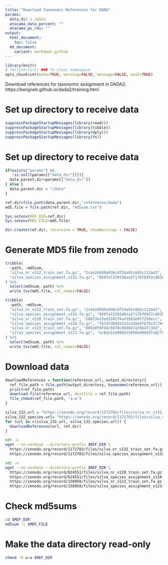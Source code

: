 ```yaml
---
title: "Download Taxonomic References for DADA"
params:
  data_dir : /data
  atacama_data_percent: ""
  atacama_ps_rds: ""
output:
  html_document:
    toc: false
  md_document:
    variant: markdown_github
---
```


```r
library(knitr)
# rm(list=ls()) ### To clear namespace
opts_chunk$set(echo=TRUE, warning=FALSE, message=FALSE, eval=TRUE)
```

Download references for taxonomic assignment in DADA2:  https://benjjneb.github.io/dada2/training.html





# Set up directory to receive data
```r
suppressPackageStartupMessages(library(readr))
suppressPackageStartupMessages(library(tibble))
suppressPackageStartupMessages(library(dplyr))
suppressPackageStartupMessages(library(fs))
```

# Set up directory to receive data
```r

if(exists("params") && 
   !is.null(params[["data_dir"]])){
  data.parent.dir=params[["data_dir"]]
} else {
  data.parent.dir = "/data"
}

ref.dir=file.path(data.parent.dir,"references/dada")
md5.file = file.path(ref.dir, "md5sum.txt")

Sys.setenv(REF_DIR=ref.dir)
Sys.setenv(MD5_FILE=md5.file)

dir.create(ref.dir, recursive = TRUE, showWarnings = FALSE)
```

# Generate MD5 file from zenodo
```r
tribble(
  ~path, ~md5sum,
  "silva_nr_v132_train_set.fa.gz", "2c4e2d8d9a936cdf24a91c0d2c113a43", 
  "silva_species_assignment_v132.fa.gz", "059fa72391d6aa2f17bf69f2cd63b8ea" 
) %>%
  select(md5sum, path) %>%
  write_tsv(md5.file, col_names=FALSE)
```

```r
tribble(
  ~path, ~md5sum,
  "silva_nr_v132_train_set.fa.gz", "2c4e2d8d9a936cdf24a91c0d2c113a43", 
  "silva_species_assignment_v132.fa.gz", "059fa72391d6aa2f17bf69f2cd63b8ea", 
  "silva_nr_v128_train_set.fa.gz", "26b23e13ed310174ae5563e8f7258ecc",
  "silva_species_assignment_v128.fa.gz", "f67d7d9443312ca38a9fbf61fc744ae4",
  "silva_nr_v123_train_set.fa.gz", "005e0f0fd4c8478c8840e7a35647c36d", 
  "silva_species_assignment_v123.fa.gz", "ec82e11498bb32656bd96d3fa8c79c76"
) %>%
  select(md5sum, path) %>%
  write_tsv(md5.file, col_names=FALSE)
```

# Download data

```r

downloadReferences = function(reference_url, output_directory){
  ref_file.path = file.path(output_directory, basename(reference_url))
  print(ref_file.path)
  download.file(reference_url, destfile = ref_file.path)
  file_chmod(ref_file.path, "a-w")
}

silva_132.url = "https://zenodo.org/record/1172783/files/silva_nr_v132_train_set.fa.gz"
silva_132_species.url= "https://zenodo.org/record/1172783/files/silva_species_assignment_v132.fa.gz"
for (url in c(silva_132.url, silva_132_species.url)) {
  downloadReferences(url, ref.dir)
}

```



```bash
set -u
wget --no-verbose --directory-prefix $REF_DIR \
  https://zenodo.org/record/1172783/files/silva_nr_v132_train_set.fa.gz \
  https://zenodo.org/record/1172783/files/silva_species_assignment_v132.fa.gz
```

```bash
set -u
wget --no-verbose --directory-prefix $REF_DIR \
  https://zenodo.org/record/824551/files/silva_nr_v128_train_set.fa.gz \
  https://zenodo.org/record/824551/files/silva_species_assignment_v128.fa.gz \
  https://zenodo.org/record/158958/files/silva_nr_v123_train_set.fa.gz \
  https://zenodo.org/record/158958/files/silva_species_assignment_v123.fa.gz
```

# Check md5sums
```bash
cd $REF_DIR
md5sum -c $MD5_FILE
```

# Make the data directory read-only
```bash
chmod -R a-w $REF_DIR
```
